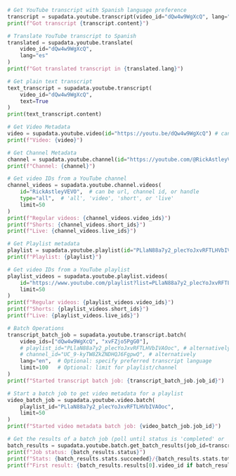 ```python Python
# Get YouTube transcript with Spanish language preference
transcript = supadata.youtube.transcript(video_id="dQw4w9WgXcQ", lang="es")
print(f"Got transcript {transcript.content}")

# Translate YouTube transcript to Spanish
translated = supadata.youtube.translate(
    video_id="dQw4w9WgXcQ",
    lang="es"
)
print(f"Got translated transcript in {translated.lang}")

# Get plain text transcript
text_transcript = supadata.youtube.transcript(
    video_id="dQw4w9WgXcQ",
    text=True
)
print(text_transcript.content)

# Get Video Metadata
video = supadata.youtube.video(id="https://youtu.be/dQw4w9WgXcQ") # can be url or video id
print(f"Video: {video}")

# Get Channel Metadata
channel = supadata.youtube.channel(id="https://youtube.com/@RickAstleyVEVO") # can be url, channel id, handle
print(f"Channel: {channel}")

# Get video IDs from a YouTube channel
channel_videos = supadata.youtube.channel.videos(
    id="RickAstleyVEVO",  # can be url, channel id, or handle
    type="all",  # 'all', 'video', 'short', or 'live'
    limit=50
)
print(f"Regular videos: {channel_videos.video_ids}")
print(f"Shorts: {channel_videos.short_ids}")
print(f"Live: {channel_videos.live_ids}")

# Get Playlist metadata
playlist = supadata.youtube.playlist(id="PLlaN88a7y2_plecYoJxvRFTLHVbIVAOoc") # can be url or playlist id
print(f"Playlist: {playlist}")

# Get video IDs from a YouTube playlist
playlist_videos = supadata.youtube.playlist.videos(
    id="https://www.youtube.com/playlist?list=PLlaN88a7y2_plecYoJxvRFTLHVbIVAOoc",  # can be url or playlist id
    limit=50
)
print(f"Regular videos: {playlist_videos.video_ids}")
print(f"Shorts: {playlist_videos.short_ids}")
print(f"Live: {playlist_videos.live_ids}")

# Batch Operations
transcript_batch_job = supadata.youtube.transcript.batch(
    video_ids=["dQw4w9WgXcQ", "xvFZjo5PgG0"],
    # playlist_id="PLlaN88a7y2_plecYoJxvRFTLHVbIVAOoc", # alternatively
    # channel_id="UC_9-kyTW8ZkZNDHQJ6FgpwQ", # alternatively
    lang="en",  # Optional: specify preferred transcript language
    limit=100   # Optional: limit for playlist/channel
)
print(f"Started transcript batch job: {transcript_batch_job.job_id}")

# Start a batch job to get video metadata for a playlist
video_batch_job = supadata.youtube.video.batch(
    playlist_id="PLlaN88a7y2_plecYoJxvRFTLHVbIVAOoc",
    limit=50
)
print(f"Started video metadata batch job: {video_batch_job.job_id}")

# Get the results of a batch job (poll until status is 'completed' or 'failed')
batch_results = supadata.youtube.batch.get_batch_results(job_id=transcript_batch_job.job_id)
print(f"Job status: {batch_results.status}")
print(f"Stats: {batch_results.stats.succeeded}/{batch_results.stats.total} videos processed")
print(f"First result: {batch_results.results[0].video_id if batch_results.results else 'No results yet'}")
```
